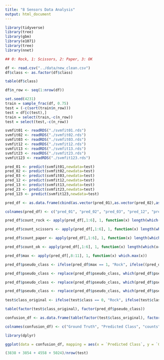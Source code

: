 ```yaml
---
title: "8 Sensors Data Analysis"
output: html_document
---
```


```r

library(tidyverse)
library(tree)
library(gbm)
library(e1071)
library(tree)
library(nnet)

```


```r

## 0: Rock, 1: Scissors, 2: Paper, 3: OK

df <- read.csv("../data/new_clean.csv")
df$class <- as.factor(df$class)

table(df$class)

df$n_row <- seq(1:nrow(df))

set.seed(4231)
train = sample_frac(df, 0.75)
test = (-c(sort(train$n_row)))
test = df[c(test),]
train = select(train,-c(n_row))
test = select(test,-c(n_row))

svmfit01 <- readRDS("./svmfit01.rds")
svmfit02 <- readRDS("./svmfit02.rds")
svmfit03 <- readRDS("./svmfit03.rds")
svmfit12 <- readRDS("./svmfit12.rds")
svmfit13 <- readRDS("./svmfit13.rds")
svmfit23 <- readRDS("./svmfit23.rds")
svmfit123 <- readRDS("./svmfit123.rds")

pred_01 <- predict(svmfit01,newdata=test)
pred_02 <- predict(svmfit02,newdata=test)
pred_03 <- predict(svmfit03,newdata=test)
pred_12 <- predict(svmfit12,newdata=test)
pred_13 <- predict(svmfit13,newdata=test)
pred_23 <- predict(svmfit23,newdata=test)
pred_123 <- predict(svmfit123,newdata=test)

pred_df <- as.data.frame(cbind(as.vector(pred_01),as.vector(pred_02),as.vector(pred_03), as.vector(pred_12), as.vector(pred_13), as.vector(pred_23), as.vector(pred_123)))

colnames(pred_df) <- c("pred_01", "pred_02", "pred_03", "pred_12", "pred_13", "pred_23", "pred_123")

pred_df$count_rock <- apply(pred_df[,1:6], 1, function(x) length(which(x==0)))

pred_df$count_scissors <- apply(pred_df[,1:6], 1, function(x) length(which(x==1)))

pred_df$count_paper <- apply(pred_df[,1:6], 1, function(x) length(which(x==2)))

pred_df$count_ok <- apply(pred_df[,1:6], 1, function(x) length(which(x==3)))

pred_df$max <- apply(pred_df[,8:11], 1, function(x) which.max(x))

pred_df$pseudo_class <- ifelse(pred_df$max == 1, "Rock", ifelse((pred_df$count_scissors == 2 & pred_df$count_paper == 2 & pred_df$count_ok == 2), pred_123, ifelse(pred_df$max == 2, "Scissors", ifelse(pred_df$max == 3, "Paper", "OK"))))

pred_df$pseudo_class <- replace(pred_df$pseudo_class, which(pred_df$pseudo_class == 2), "Scissors")

pred_df$pseudo_class <- replace(pred_df$pseudo_class, which(pred_df$pseudo_class == 3), "Paper")

pred_df$pseudo_class <- replace(pred_df$pseudo_class, which(pred_df$pseudo_class == 4), "OK")
  
test$class_original <- ifelse(test$class == 0, "Rock", ifelse(test$class == 1, "Scissors", ifelse(test$class == 2, "Paper", "OK")))

table(factor(test$class_original), factor(pred_df$pseudo_class))

confusion_df <- as.data.frame(table(factor(test$class_original), factor(pred_df$pseudo_class)))

colnames(confusion_df) <- c("Ground Truth", "Predicted Class", "counts")

library(dplyr)

ggplot(data = confusion_df, mapping = aes(x = `Predicted Class`, y = `Ground Truth`))+ geom_tile(aes(fill = counts), colour = "white") + geom_text(aes(label = sprintf("%1.0f",counts)), vjust = 1, size = 5) + scale_fill_gradient(low = "white", high = "steelblue") + labs(x = "Predicted Type", y = "Ground Truth Type")

(3838 + 3854 + 4558 + 5024)/nrow(test)

```